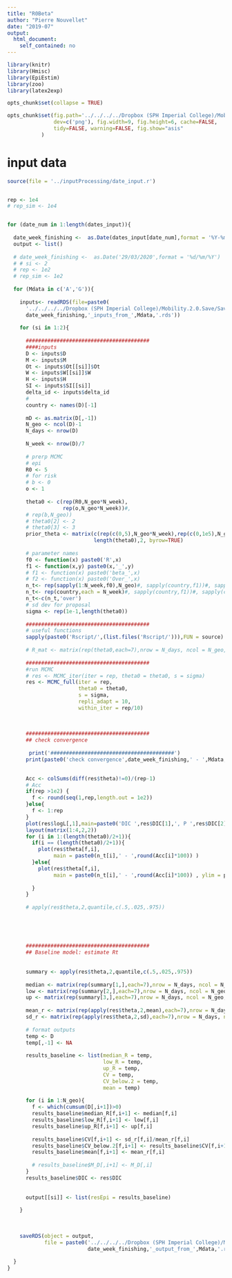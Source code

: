 ```yaml
---
title: "R0Beta"
author: "Pierre Nouvellet"
date: "2019-07"
output:
  html_document:
    self_contained: no
---
```


```r
library(knitr)
library(Hmisc)
library(EpiEstim)
library(zoo)
library(latex2exp)

opts_chunk$set(collapse = TRUE)

opts_chunk$set(fig.path='../../../../Dropbox (SPH Imperial College)/Mobility.2.0.Save/Saved_file/EpiEstim/figs/', fig.keep='high', 
               dev=c('png'), fig.width=9, fig.height=6, cache=FALSE,
               tidy=FALSE, warning=FALSE, fig.show="asis"
 	       )

```

# input data


```r


source(file = '../inputProcessing/date_input.r')


rep <- 1e4
# rep_sim <- 1e4


for (date_num in 1:length(dates_input)){
  
  date_week_finishing <-  as.Date(dates_input[date_num],format = '%Y-%m-%d')
  output <- list()
  
  # date_week_finishing <-  as.Date('29/03/2020',format = '%d/%m/%Y')
  # # si <- 2
  # rep <- 1e2
  # rep_sim <- 1e2
  
  for (Mdata in c('A','G')){
    
    inputs<- readRDS(file=paste0(
      '../../../../Dropbox (SPH Imperial College)/Mobility.2.0.Save/Saved_file/inputProcessing/Rdata/',
      date_week_finishing,'_inputs_from_',Mdata,'.rds'))
    
    for (si in 1:2){
      
      ########################################
      ####inputs
      D <- inputs$D
      M <- inputs$M
      Ot <- inputs$Ot[[si]]$Ot
      W <- inputs$W[[si]]$W
      H <- inputs$H
      SI <- inputs$SI[[si]]
      delta_id <- inputs$delta_id
      #
      country <- names(D)[-1]
      
      mD <- as.matrix(D[,-1])
      N_geo <- ncol(D)-1
      N_days <- nrow(D)
      
      N_week <- nrow(D)/7
      
      # prerp MCMC
      # epi
      R0 <- 5
      # for risk
      # b <- 0
      o <- 1
      
      theta0 <- c(rep(R0,N_geo*N_week),
                  rep(o,N_geo*N_week))#,
      # rep(b,N_geo))
      # theta0[2] <- 2
      # theta0[3] <- 3
      prior_theta <- matrix(c(rep(c(0,5),N_geo*N_week),rep(c(0,1e5),N_geo*N_week)),
                            length(theta0),2, byrow=TRUE)
      
      # parameter names
      f0 <- function(x) paste0('R',x)
      f1 <- function(x,y) paste0(x,'_',y)
      # f1 <- function(x) paste0('beta_',x)
      # f2 <- function(x) paste0('Over_',x)
      n_t<- rep(sapply(1:N_week,f0),N_geo)#, sapply(country,f1))#, sapply(country,f2))
      n_t<- rep(country,each = N_week)#, sapply(country,f1))#, sapply(country,f2))
      n_t<-c(n_t,'over')
      # sd dev for proposal
      sigma <- rep(1e-1,length(theta0))
      
      ########################################
      # useful functions
      sapply(paste0('Rscript/',(list.files('Rscript/'))),FUN = source)
      
      # R_mat <- matrix(rep(theta0,each=7),nrow = N_days, ncol = N_geo,byrow = FALSE)
      
      ########################################
      #run MCMC
      # res <- MCMC_iter(iter = rep, theta0 = theta0, s = sigma)
      res <- MCMC_full(iter = rep, 
                       theta0 = theta0,
                       s = sigma,
                       repli_adapt = 10,
                       within_iter = rep/10)
      
      
      
      ########################################
      ## check convergence
      
       print('########################################')
      print(paste0('check convergence',date_week_finishing,' - ',Mdata,' - ',si)) 

      
      Acc <- colSums(diff(res$theta)!=0)/(rep-1)
      # Acc
      if(rep >1e2) {
        f <- round(seq(1,rep,length.out = 1e2))
      }else{
        f <- 1:rep
      }
      plot(res$logL[,1],main=paste0('DIC ',res$DIC[1],', P ',res$DIC[2]))
      layout(matrix(1:4,2,2))
      for (i in 1:(length(theta0)/2+1)){
        if(i == (length(theta0)/2+1)){
          plot(res$theta[f,i],
               main = paste0(n_t[i],' - ',round(Acc[i]*100)) )
        }else{
          plot(res$theta[f,i],
               main = paste0(n_t[i],' - ',round(Acc[i]*100)) , ylim = prior_theta[i,])
          
        }
      }
      
      # apply(res$theta,2,quantile,c(.5,.025,.975))
      
      
      
      
      
      ########################################
      ## Baseline model: estimate Rt
      
      
      summary <- apply(res$theta,2,quantile,c(.5,.025,.975))
      
      median <- matrix(rep(summary[1,],each=7),nrow = N_days, ncol = N_geo,byrow = FALSE)
      low <- matrix(rep(summary[2,],each=7),nrow = N_days, ncol = N_geo,byrow = FALSE)
      up <- matrix(rep(summary[3,],each=7),nrow = N_days, ncol = N_geo,byrow = FALSE)
      
      mean_r <- matrix(rep(apply(res$theta,2,mean),each=7),nrow = N_days, ncol = N_geo,byrow = FALSE)
      sd_r <- matrix(rep(apply(res$theta,2,sd),each=7),nrow = N_days, ncol = N_geo,byrow = FALSE)
      
      # format outputs
      temp <- D
      temp[,-1] <- NA
      
      results_baseline <- list(median_R = temp,
                               low_R = temp,
                               up_R = temp,
                               CV = temp,
                               CV_below.2 = temp,
                               mean = temp)
      
      for (i in 1:N_geo){
        f <- which(cumsum(D[,i+1])>0)
        results_baseline$median_R[f,i+1] <- median[f,i]
        results_baseline$low_R[f,i+1] <- low[f,i]
        results_baseline$up_R[f,i+1] <- up[f,i]
        
        results_baseline$CV[f,i+1] <- sd_r[f,i]/mean_r[f,i]
        results_baseline$CV_below.2[f,i+1] <- results_baseline$CV[f,i+1] < .2
        results_baseline$mean[f,i+1] <- mean_r[f,i]
        
        # results_baseline$M_D[,i+1] <- M_D[,i]
      }
      results_baseline$DIC <- res$DIC
      
      
      output[[si]] <- list(resEpi = results_baseline)
      
    }
    
    
    
    saveRDS(object = output,
            file = paste0('../../../../Dropbox (SPH Imperial College)/Mobility.2.0.Save/Saved_file/EpiEstim/Rdata/',
                          date_week_finishing,'_output_from_',Mdata,'.rds' ))
    
  }
}

```
